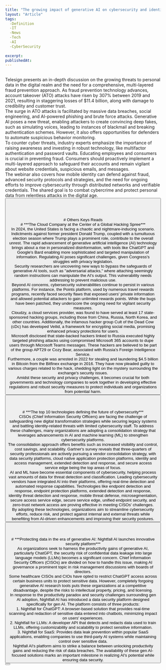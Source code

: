 ```yaml
---
title: "The growing impact of generative AI on cybersecurity and identity theft"
layout: "Article"
tags: 
  -Definition
  -IT
  -News
  -Tech
  -AI
  -CyberSecurity
  
excerpt:
publishedAt:
---
```

<br/>
Telesign presents an in-depth discussion on the growing threats to personal data in the digital realm and the need for a comprehensive, multi-layered fraud prevention approach. As fraud prevention technology advances, account takeover (ATO) attacks have risen by 307% between 2019 and 2021, resulting in staggering losses of $11.4 billion, along with damage to credibility and customer trust.
<br/>
The surge in ATO attacks is facilitated by massive data breaches, social engineering, and AI-powered phishing and brute force attacks. Generative AI poses a new threat, enabling attackers to create convincing deep fakes, such as simulating voices, leading to instances of blackmail and breaking authentication schemes. However, it also offers opportunities for defenders to automate suspicious behavior monitoring.
<br/>
To counter cyber threats, industry experts emphasize the importance of raising awareness and investing in robust technology, like multifactor authentication and password vaults. Educating employees and consumers is crucial in preventing fraud. Consumers should proactively implement a multi-layered approach to safeguard their accounts and remain vigilant about website credentials, suspicious emails, and messages.
<br/>
The webinar also covers how mobile identity can defend against fraud, advanced security protocols and strategies, and the need for ongoing efforts to improve cybersecurity through distributed networks and verifiable credentials. The shared goal is to combat cybercrime and protect personal data from relentless attacks in the digital age.
<br/>
<Button
  address="https://venturebeat.com/security/the-growing-impact-of-generative-ai-on-cybersecurity-and-identity-theft/"
  text="Source"
/>
<br/>
<br/>
<br/>
<br/>
# Others Keys Reads
<br/>
# ***The Cloud Company at the Center of a Global Hacking Spree***
<br/>
<Image src="/The-Cloud-Company-at-the-Center-of-a-Global-Hacking-Spree-Security-GettyImages-1484224583.jpeg" alt="" width={600} height={500} />
<br />
In 2024, the United States is facing a chaotic and nightmare-inducing scenario. Indictments against former president Donald Trump, coupled with a tumultuous election season where Trump plays a prominent role, contribute to the overall unrest. The rapid advancement of generative artificial intelligence (AI) technology brings about a rise in personalized disinformation, with tools like ChatGPT and Google's Bard enabling more sophisticated and targeted manipulation of information. Regulating AI poses significant challenges, given Congress's struggles with privacy legislation.
<br/>
Security researchers are uncovering new ways to bypass the safeguards of generative AI tools, such as "adversarial attacks," where attaching seemingly random instructions can manipulate the AI's output. This vulnerability needs addressing to prevent malicious use.
<br/>
Beyond AI concerns, cybersecurity vulnerabilities continue to persist in various platforms. For instance, the Points platform, used by numerous travel rewards programs, recently faced security flaws that exposed users' private information and allowed potential attackers to gain unlimited rewards points. While the bugs have been patched, they underscore the ongoing need for vigilant security measures.
<br/>
Cloudzy, a cloud services provider, was found to have served at least 17 state-sponsored hacking groups, including those from China, Russia, North Korea, and other countries. Additionally, the infamous hacker group Cult of the Dead Cow (cDc) has developed Veilid, a framework for encrypting social media, promising enhanced privacy protections for users.
<br/>
Microsoft disclosed that state-backed hackers linked to Russia executed highly targeted phishing attacks using compromised Microsoft 365 accounts to dupe users through Microsoft Teams messages. These hackers are believed to be part of the group APT29 or Cozy Bear, associated with Russia's Foreign Intelligence Service.
<br/>
Furthermore, a couple was arrested in 2022 for stealing and laundering $4.5 billion in Bitcoin from the Bitfinex exchange in 2016. They have now pleaded guilty to various charges related to the hack, shedding light on the mystery surrounding the exchange's security issues.
<br/>
Amidst these security and privacy challenges, it becomes crucial for both governments and technology companies to work together in developing effective regulations and robust security measures to protect individuals and organizations from potential harm.
<br/>
<Button
  address="https://www.wired.com/story/cloudzy-state-sponsored-hackers-roundup/"
  text="Source"
/>
<br/>
<br/>
<br/>
# ***The top 10 technologies defining the future of cybersecurity***
<br/>
<Image src="/1-Lead-story-Why-so-many-organizations-are-getting-zero-trust-wrong.jpeg" alt="" width={600} height={500} />
<br />
CISOs (Chief Information Security Officers) are facing the challenge of safeguarding new digital transformation strategies while securing legacy systems and battling identity-related threats with limited cybersecurity staff. To address these challenges, many organizations are adopting a consolidation strategy that leverages advancements in AI and machine learning (ML) to strengthen cybersecurity platforms.
<br/>
The consolidation approach offers benefits such as increased visibility and control, cost savings, and scalability. Gartner's survey reveals that three-quarters of security professionals are actively pursuing a vendor consolidation strategy, with data security platforms, cloud native application protection platforms, identity and access management, extended detection and response, and secure access service edge being the top areas of focus.
<br/>
AI and ML have become essential components of cybersecurity, helping process vast amounts of data for threat detection and classification. Leading cybersecurity vendors have integrated AI into their platforms, offering real-time detection and automated response capabilities. Technologies like endpoint detection and response, endpoint protection platforms, extended detection and response, identity threat detection and response, mobile threat defense, microsegmentation, secure access service edge, secure service edge, unified endpoint security, and zero-trust network access are proving effective in meeting CISOs' challenges.
<br/>
By adopting these technologies, organizations aim to streamline cybersecurity efforts, reduce risk, and protect against internal and external threats while benefiting from AI-driven enhancements and improving their security postures.
<br/>
<Button
  address="https://venturebeat.com/security/the-top-10-technologies-defining-the-future-of-cybersecurity/"
  text="Source"
/>
<br/>
<br/>
<br/>
# ***Protecting data in the era of generative AI: Nightfall AI launches innovative security platform***
<br/>
<Image src="/nuneybits_vector_art_of_a_double_helix_spiral_made_of_glowing__0635169d-fcb5-425e-b8b1-27d569da5f8d.jpeg" alt="" width={600} height={500} />
<br />
As organizations seek to harness the productivity gains of generative AI, particularly ChatGPT, the security risk of confidential data leakage into large language models (LLMs) becomes a significant concern. Chief Information Security Officers (CISOs) are divided on how to handle this issue, making AI governance a prominent topic in risk management discussions with boards of directors.
<br/>
Some healthcare CISOs and CIOs have opted to restrict ChatGPT access across certain business units to protect sensitive data. However, completely forgoing generative AI research tools puts these organizations at a competitive disadvantage, despite the risks to intellectual property, pricing, and licensing.
<br/>
In response to the productivity paradox and security challenges surrounding gen AI adoption, Nightfall AI has introduced a data security platform designed specifically for gen AI. The platform consists of three products:
<br/>
1. Nightfall for ChatGPT: A browser-based solution that provides real-time scanning and redaction of sensitive data entered into chatbots, minimizing impact on users' experiences.
<br/>
2. Nightfall for LLMs: A developer API that detects and redacts data used to train LLMs, offering customizability and scalability to protect sensitive information.
<br/>
3. Nightfall for SaaS: Provides data leak prevention within popular SaaS applications, enabling companies to use third-party AI systems while maintaining control over sensitive data.
<br/>
Nightfall AI's platform aims to strike a balance between unlocking productivity gains and reducing the risk of data breaches. The availability of these gen AI-focused solutions marks an important milestone in realizing AI's potential while ensuring data security.
<br/>
<Button
  address="https://venturebeat.com/security/protecting-data-in-the-era-of-generative-ai-nightfall-ai-launches-innovative-security-platform/"
  text="Source"
/>
